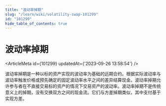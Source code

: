 ```yaml
---
title: "波动率掉期"
slug: "/learn/wiki/volatility-swap-101299"
id: "101299"
hide_table_of_contents: true
---
```



# 波动率掉期

<ArticleMeta id={101299} updatedAt={'2023-09-26 13:58:54'} />
<div className='border-solid border-b border-t-0 my-4 border-[var(--ifm-color-gray-300)]' />

波动率掉期是一种以标的资产实现的波动率为基础的远期合约。根据实际波动率与波动率触发价格或预先确定的固定波动率水平之间的差异结算现金。波动率掉期允许参与者在不直接交易标的资产的情况下交易资产的波动率。波动率掉期不是传统意义上的掉期，没有交换双方之间的现金流。它们与方差掉期类似，其中支付基于实现方差。
